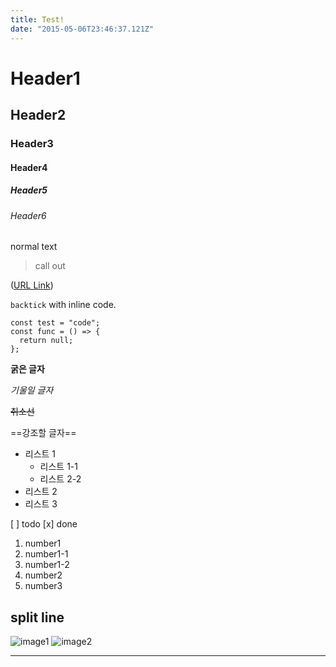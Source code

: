 ```yaml
---
title: Test!
date: "2015-05-06T23:46:37.121Z"
---
```


# Header1

## Header2

### Header3

#### Header4

##### Header5

###### Header6

normal text

> call out

([URL Link](https://en.wikipedia.org/wiki/Salted_duck_egg))

`backtick` with inline code.

```tsx
const test = "code";
const func = () => {
  return null;
};
```

**굵은 글자**

_기울일 글자_

~~취소선~~

==강조할 글자==

- 리스트 1
  - 리스트 1-1
  - 리스트 2-2
- 리스트 2
- 리스트 3

[ ] todo
[x] done

1. number1
1. number1-1
1. number1-2
1. number2
1. number3

## split line

![image1](./test.png)
![image2](../../../images/icon.png)

---
